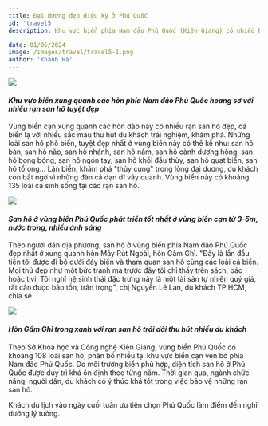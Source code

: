 ```yaml
---
title: Đại dương đẹp diệu kỳ ở Phú Quốc
id: 'travel5'
description: Khu vực biển phía Nam đảo Phú Quốc (Kiên Giang) có nhiều hòn đảo hoang sơ, xinh đẹp như hòn Mây Rút Trong, Mây Rút Ngoài, hòn Thơm, hòn Xưởng, hòn Gầm Ghì…

date: 01/05/2024
image: /images/travel/travel5-1.png
author: 'Khánh Hà'
---
```


![](../../public/images/travel/travel5-1.png)

#### _Khu vực biển xung quanh các hòn phía Nam đảo Phú Quốc hoang sơ với nhiều rạn san hô tuyệt đẹp_

Vùng biển cạn xung quanh các hòn đảo này có nhiều rạn san hô đẹp, cá biển lạ với nhiều sắc màu thu hút du khách trải nghiệm, khám phá.
Những loài san hô phổ biến, tuyệt đẹp nhất ở vùng biển này có thể kể như: san hô bàn, san hô não, san hô nhánh, san hô nấm, san hô cành dương hồng, san hô bong bóng, san hô ngón tay, san hô khối đầu thùy, san hô quạt biển, san hô tổ ong… Lặn biển, khám phá "thủy cung" trong lòng đại dương, du khách còn bất ngờ vì những đàn cá dạn dĩ vây quanh. Vùng biển này có khoảng 135 loài cá sinh sống tại các rạn san hô.

![](../../public/images/travel/travel5-2.png)

#### _San hô ở vùng biển Phú Quốc phát triển tốt nhất ở vùng biển cạn từ 3-5m, nước trong, nhiều ánh sáng_

Theo người dân địa phương, san hô ở vùng biển phía Nam đảo Phú Quốc đẹp nhất ở xung quanh hòn Mây Rút Ngoài, hòn Gầm Ghì. "Đây là lần đầu tiên tôi được đi bộ dưới đáy biển và tham quan san hô cùng các loài cá biển. Mọi thứ đẹp như một bức tranh mà trước đây tôi chỉ thấy trên sách, báo hoặc tivi. Tôi nghĩ hệ sinh thái đặc trưng này là một tài sản tự nhiên quý giá, rất cần được bảo tồn, trân trọng", chị Nguyễn Lê Lan, du khách TP.HCM, chia sẻ.

![](../../public/images/travel/travel5-3.png)

#### _Hòn Gầm Ghì trong xanh với rạn san hô trải dài thu hút nhiều du khách_

Theo Sở Khoa học và Công nghệ Kiên Giang, vùng biển Phú Quốc có khoảng 108 loài san hô, phân bố nhiều tại khu vực biển cạn ven bờ phía Nam đảo Phú Quốc. Do môi trường biển phù hợp, diện tích san hô ở Phú Quốc được duy trì khá ổn định theo từng năm. Thời gian qua, ngành chức năng, người dân, du khách có ý thức khá tốt trong việc bảo vệ những rạn san hô.

Khách du lịch vào ngày cuối tuần ưu tiên chọn Phú Quốc làm điểm đến nghỉ dưỡng lý tưởng.

